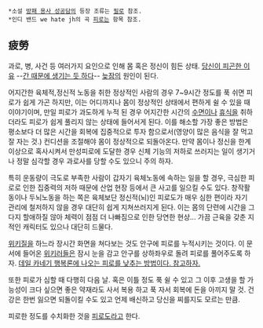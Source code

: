  *소설 [[방패 용사 성공담]]의 등장 조류는 [[필로]] 참조.
 *인디 밴드 we hate jh의 곡 [[피로(we hate jh)|피로]]는 항목 참조.

== 疲勞 ==
과로, 병, 사건 등 여러가지 요인으로 인해 몸 혹은 정신이 힘든 상태. [http://www.vingle.net/posts/347240 당신이 피곤한 이유] --[[간때문이야|간 때문에 생기는 듯 하다]]-- [[늦잠]]의 원인이 된다.

어지간한 육체적,정신적 노동을 취한 정상적인 사람의 경우 7~9시간 정도를 푹 쉬면 피로가 쉽게 가곤 하지만, 이는 어디까지나 몸이 정상적인 상태에서 편하게 쉴 수 있을 때 이야기이며, 만일 피로가 과도하게 누적 된 경우 어지간한 시간의 [[수면]]이나 [[휴식]]을 취하더라도 피로가 쉽게 풀리지 않는 상태에 들어서게 된다. 이를 해소할 가장 좋은 방법은 평소보다 더 많은 시간을 회복에 집중적으로 투자 함으로서(영양이 많은 음식을 잘 먹고 잘 자는 것.) 컨디션을 조절해야 몸이 정상적으로 되돌아온다.  만약 몸이나 정신을 한계 이상으로 혹사시켜서 만성피로에 도달한 경우 신체 기능의 저하로 쓰러지는 일이 생기거나 정말 심각할 경우 과로사를 당할 수도 있으니 주의 하자.

특히 운동량이 극도로 부족한 사람이 갑자기 육체노동에 속하는 일을 할 경우, 극심한 피로로 인한 집중력의 저하 때문에 산업 현장 등에서 큰 사고를 일으킬 수도 있다. 창작활동이나 두뇌노동을 하는 쪽은 육체보단 정신적(뇌)인 피로도가 매우 심한 편이라 자기 관리에 철저하지 않을 경우 대단히 쉽게 지쳐쓰러지게 된다. 이는 몸의 단련에 시간을 그다지 할애하질 않아 체력이 점점 더 나빠짐으로 인한 당연한 현상... 가끔 근육을 갖춘 지적인 캐릭터도 있으나 대단히 드물다.

[[위키질]]을 하느라 장시간 화면을 쳐다보는 것도 안구에 피로를 누적시키는 것이다. 이 문서에 들어온 [[위키러]]들은 잠시 눈을 감고 안구를 상하좌우로 돌려 피로를 풀어주도록 하자. [http://www.vingle.net/posts/409359 데일 카네기 행복론에 나오는 피로를 낮추는 방법이다. 참고하자.]

또한 피로가 심할 때 다행히 다음 날. 혹은 이틀 정도 푹 쉴 수 있고 그 이후 고생을 할 가능성이 크다 싶으면 좋은 약재라도 사서 복용 하고 푹 자서 회복에 돈을 아끼지 말 것. 건강은 한번 잃으면 되돌이킬 수도 있고 언제 배신하고 당신을 찌를지도 모르는 만큼.

피로한 정도를 수치화한 것을 [[피로도]]라고 한다.
